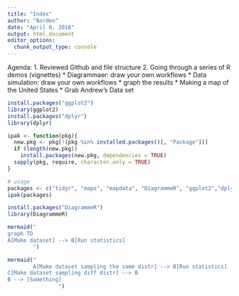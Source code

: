 ```yaml
---
title: "Index"
author: "Borden"
date: "April 6, 2018"
output: html_document
editor_options: 
  chunk_output_type: console
---
```


Agenda: 
1. Reviewed Github and file structure
2. Going through a series of R demos (vignettes)
  * Diagrammaer: draw your own workflows
  * Data simulation: draw your own workflows
    * graph the results
  * Making a map of the United States
  * Grab Andrew's Data set

```r
install.packages("ggplot2")
library(ggplot2)
install.packages("dplyr")
library(dplyr)
```

```r
ipak <- function(pkg){
  new.pkg <- pkg[!(pkg %in% installed.packages()[, "Package"])]
  if (length(new.pkg))
    install.packages(new.pkg, dependencies = TRUE)
  sapply(pkg, require, character.only = TRUE)
}

# usage
packages <- c("tidyr", "maps", "mapdata", "DiagrammeR", "ggplot2","dplyr","data.table")
ipak(packages)
```

```r
install.packages("DiagrammeR")
library(DiagrammeR)
```





```r
mermaid("
graph TD
A[Make dataset] --> B[Run statistics]
        ")
```
```r
mermaid("
        A[Make dataset sampling the same distr] --> B[Run statistics]
C[Make dataset sampling diff distr] --> B
B --> [Something]
                ")
```

